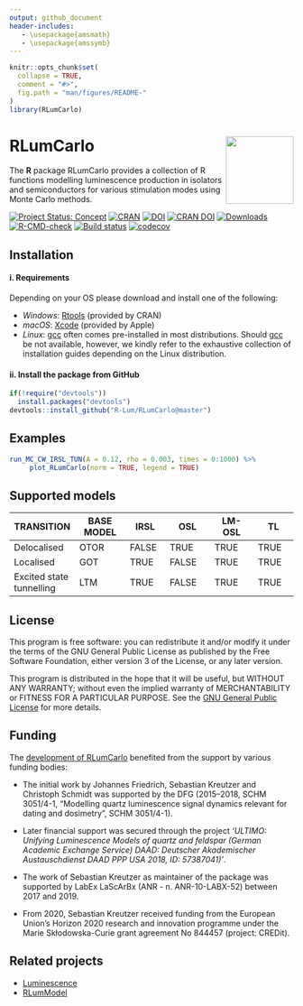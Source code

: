 ```yaml
---
output: github_document
header-includes:
   - \usepackage{amsmath}
   - \usepackage{amssymb}
---
```

<!-- README.md was auto-generated by README.Rmd. Please DO NOT edit by hand!-->

```r
knitr::opts_chunk$set(
  collapse = TRUE,
  comment = "#>",
  fig.path = "man/figures/README-"
)
library(RLumCarlo)
```

# RLumCarlo <img width=120px src="man/figures/Logo_RLumCarlo.png" align="right" />

The **R** package RLumCarlo provides a collection of R functions modelling luminescence production in isolators and semiconductors for various stimulation modes using Monte Carlo methods.

[![Project Status: Concept](https://www.repostatus.org/badges/latest/active.svg)](https://www.repostatus.org/#active)
[![CRAN](https://www.r-pkg.org/badges/version/RLumCarlo)](https://CRAN.R-project.org/package=RLumCarlo)
[![DOI](https://zenodo.org/badge/82188344.svg)](https://zenodo.org/badge/latestdoi/82188344)
[![CRAN DOI](https://img.shields.io/badge/doi-10.32614/CRAN.package.RLumCarlo-blue.svg)](https://doi.org/10.32614/CRAN.package.RLumCarlo)
[![Downloads](https://cranlogs.r-pkg.org/badges/grand-total/RLumCarlo)](https://www.r-pkg.org/pkg/RLumCarlo)
[![R-CMD-check](https://github.com/R-Lum/RLumCarlo/workflows/GitHub Actions CI/badge.svg)](https://github.com/R-Lum/RLumCarlo/actions)
[![Build status](https://ci.appveyor.com/api/projects/status/yxsmwa86jajhtesn?svg=true)](https://ci.appveyor.com/project/RLumSK/rlumcarlo)
[![codecov](https://app.codecov.io/gh/R-Lum/RLumCarlo/branch/master/graph/badge.svg?token=W0q5JUInf7)](https://app.codecov.io/gh/R-Lum/RLumCarlo)

## Installation

#### i. Requirements

Depending on your OS please download and install one of the following:

* *Windows*: [Rtools](https://cran.r-project.org/bin/windows/Rtools/) (provided by CRAN)
* *macOS*: [Xcode](https://developer.apple.com) (provided by Apple)
* *Linux*: [gcc](https://gcc.gnu.org) often comes pre-installed in most distributions. Should [gcc](https://gcc.gnu.org) be not available, however, we kindly refer to the exhaustive collection of installation guides depending on the Linux distribution.

#### ii. Install the package from GitHub

```r
if(!require("devtools"))
  install.packages("devtools")
devtools::install_github("R-Lum/RLumCarlo@master")
```

## Examples

```r
run_MC_CW_IRSL_TUN(A = 0.12, rho = 0.003, times = 0:1000) %>%
     plot_RLumCarlo(norm = TRUE, legend = TRUE)
```

## Supported models

TRANSITION  | BASE MODEL        |    IRSL      |     OSL         |     LM-OSL      | TL 
|-----------|-------------------|--------------|-----------------|-----------------|---------------|
Delocalised | OTOR    | FALSE        | TRUE            | TRUE            |TRUE 
Localised   | GOT   | TRUE         | FALSE           | TRUE            |TRUE
Excited state tunnelling | LTM | TRUE | FALSE | TRUE | TRUE            


## License

This program is free software: you can redistribute it and/or modify it under the terms of the GNU General Public License as published by the Free Software Foundation, either version 3 of the License, or any later version.

This program is distributed in the hope that it will be useful, but WITHOUT ANY WARRANTY; without even the implied warranty of MERCHANTABILITY or FITNESS FOR A PARTICULAR PURPOSE. See the [GNU General Public License](https://github.com/R-Lum/RLumCarlo/blob/master/LICENSE) for more details.

## <span class="glyphicon glyphicon-euro"></span> Funding

The [development of RLumCarlo](https://github.com/R-Lum/RLumCarlo) benefited from the support by various funding bodies:

* The initial work by Johannes Friedrich, Sebastian Kreutzer and Christoph Schmidt was supported by the DFG (2015–2018, SCHM 3051/4-1, "Modelling quartz luminescence signal dynamics relevant for dating and dosimetry", SCHM 3051/4-1). 

* Later financial support was secured through the project *'ULTIMO: Unifying Luminescence Models of quartz and feldspar (German Academic Exchange Service) DAAD: Deutscher Akademischer Austauschdienst DAAD PPP USA 2018, ID: 57387041)'*. 

* The work of Sebastian Kreutzer as maintainer of the package was supported 
by LabEx LaScArBx (ANR - n. ANR-10-LABX-52) between 2017 and 2019.

* From 2020, Sebastian Kreutzer received funding from the European Union’s Horizon 2020
research and innovation programme under the Marie Skłodowska-Curie grant agreement No 844457
(project: CREDit).

## Related projects 

* [Luminescence](https://github.com/R-Lum/Luminescence)
* [RLumModel](https://github.com/R-Lum/RLumModel)

